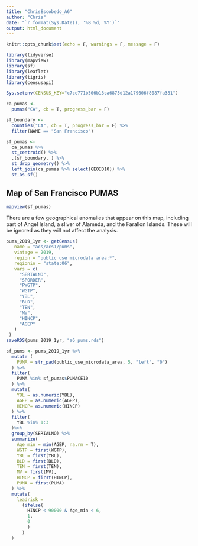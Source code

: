 ```yaml
---
title: "ChrisEscobedo_A6"
author: "Chris"
date: "`r format(Sys.Date(), '%B %d, %Y')`"
output: html_document
---
```


```r
knitr::opts_chunk$set(echo = F, warnings = F, message = F)
```

```r
library(tidyverse)
library(mapview)
library(sf)
library(leaflet)
library(tigris)
library(censusapi)

Sys.setenv(CENSUS_KEY="c7ce771b506b13ca6875d12a179606f8087fa381")
```

```r
ca_pumas <-
  pumas("CA", cb = T, progress_bar = F)

sf_boundary <-
  counties("CA", cb = T, progress_bar = F) %>%
  filter(NAME == "San Francisco")

sf_pumas <-
  ca_pumas %>% 
  st_centroid() %>% 
  .[sf_boundary, ] %>% 
  st_drop_geometry() %>% 
  left_join(ca_pumas %>% select(GEOID10)) %>% 
  st_as_sf()
```

## Map of San Francisco PUMAS

```r
mapview(sf_pumas)
```

There are a few geographical anomalies that appear on this map, including part of Angel Island, a sliver of Alameda, and the Farallon Islands. These will be ignored as they will not affect the analysis.

```r
pums_2019_1yr <- getCensus(
   name = "acs/acs1/pums",
   vintage = 2019,
   region = "public use microdata area:*",
   regionin = "state:06",
   vars = c(
     "SERIALNO",
     "SPORDER",
     "PWGTP",
     "WGTP",
     "YBL",
     "BLD",
     "TEN",
     "MV",
     "HINCP",
     "AGEP"
   )
 )
saveRDS(pums_2019_1yr, "a6_pums.rds")
```

```r
sf_pums <- pums_2019_1yr %>% 
  mutate (
    PUMA = str_pad(public_use_microdata_area, 5, "left", "0")
  ) %>% 
  filter(
    PUMA %in% sf_pumas$PUMACE10
  ) %>% 
  mutate(
    YBL = as.numeric(YBL),
    AGEP = as.numeric(AGEP),
    HINCP= as.numeric(HINCP)
  ) %>% 
  filter(
    YBL %in% 1:3
  )%>% 
  group_by(SERIALNO) %>% 
  summarize(
    Age_min = min(AGEP, na.rm = T),
    WGTP = first(WGTP), 
    YBL = first(YBL), 
    BLD = first(BLD),
    TEN = first(TEN), 
    MV = first(MV), 
    HINCP = first(HINCP), 
    PUMA = first(PUMA)
  ) %>% 
  mutate(
    leadrisk = 
      (ifelse(
        HINCP < 90000 & Age_min < 6,
        1,
        0
        )
      )
  )


```













